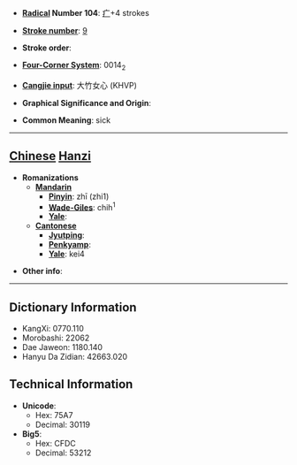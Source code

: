 * '''[[Wiktionary:Chinese radical index| Radical]] Number 104''': [[Wiktionary:Chinese radical index 疒|疒]]+4 strokes

* '''[[Wiktionary:Chinese total strokes index|Stroke number]]''': [[Wiktionary:Chinese total strokes index 9|9]]

* '''Stroke order''': 

* '''[[Wiktionary:Chinese four corner index|Four-Corner System]]''': 0014<sub>2</sub>

* '''[[Wiktionary:Chinese Cangjie index|Cangjie input]]''': 大竹女心 (KHVP)

* '''Graphical Significance and Origin''': 

* '''Common Meaning''': sick

----

== [[Chinese]] [[Hanzi]] ==

* '''Romanizations'''
** '''[[Mandarin]]'''
*** '''[[Pinyin]]''': zhī (zhi1)
*** '''[[Wade-Giles]]''': chih<sup>1</sup>
*** '''[[Yale]]''': 
** '''[[Cantonese]]'''
*** '''[[Jyutping]]''':
*** '''[[Penkyamp]]''': 
*** '''[[Yale]]''': kei4

* '''Other info''': 

----

== Dictionary Information ==

* KangXi: 0770.110
* Morobashi: 22062
* Dae Jaweon: 1180.140
* Hanyu Da Zidian: 42663.020

== Technical Information ==

* '''Unicode''':
** Hex: 75A7
** Decimal: 30119
* '''Big5''':
** Hex: CFDC
** Decimal: 53212